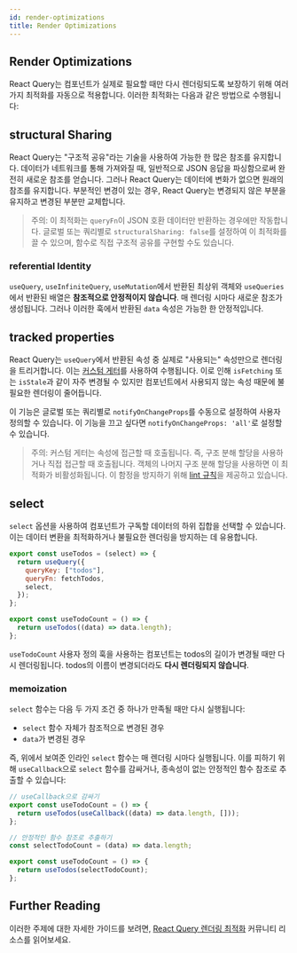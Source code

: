 ```yaml
---
id: render-optimizations
title: Render Optimizations
---
```


## Render Optimizations

React Query는 컴포넌트가 실제로 필요할 때만 다시 렌더링되도록 보장하기 위해 여러 가지 최적화를 자동으로 적용합니다. 이러한 최적화는 다음과 같은 방법으로 수행됩니다:

## structural Sharing

React Query는 "구조적 공유"라는 기술을 사용하여 가능한 한 많은 참조를 유지합니다. 데이터가 네트워크를 통해 가져와질 때, 일반적으로 JSON 응답을 파싱함으로써 완전히 새로운 참조를 얻습니다. 그러나 React Query는 데이터에 변화가 없으면 원래의 참조를 유지합니다. 부분적인 변경이 있는 경우, React Query는 변경되지 않은 부분을 유지하고 변경된 부분만 교체합니다.

> 주의: 이 최적화는 `queryFn`이 JSON 호환 데이터만 반환하는 경우에만 작동합니다. 글로벌 또는 쿼리별로 `structuralSharing: false`를 설정하여 이 최적화를 끌 수 있으며, 함수로 직접 구조적 공유를 구현할 수도 있습니다.

### referential Identity

`useQuery`, `useInfiniteQuery`, `useMutation`에서 반환된 최상위 객체와 `useQueries`에서 반환된 배열은 **참조적으로 안정적이지 않습니다**. 매 렌더링 시마다 새로운 참조가 생성됩니다. 그러나 이러한 훅에서 반환된 `data` 속성은 가능한 한 안정적입니다.

## tracked properties

React Query는 `useQuery`에서 반환된 속성 중 실제로 "사용되는" 속성만으로 렌더링을 트리거합니다. 이는 [커스텀 게터](https://developer.mozilla.org/en-US/docs/Web/JavaScript/Reference/Global_Objects/Object/defineProperty#custom_setters_and_getters)를 사용하여 수행됩니다. 이로 인해 `isFetching` 또는 `isStale`과 같이 자주 변경될 수 있지만 컴포넌트에서 사용되지 않는 속성 때문에 불필요한 렌더링이 줄어듭니다.

이 기능은 글로벌 또는 쿼리별로 `notifyOnChangeProps`를 수동으로 설정하여 사용자 정의할 수 있습니다. 이 기능을 끄고 싶다면 `notifyOnChangeProps: 'all'`로 설정할 수 있습니다.

> 주의: 커스텀 게터는 속성에 접근할 때 호출됩니다. 즉, 구조 분해 할당을 사용하거나 직접 접근할 때 호출됩니다. 객체의 나머지 구조 분해 할당을 사용하면 이 최적화가 비활성화됩니다. 이 함정을 방지하기 위해 [lint 규칙](../../../../eslint/no-rest-destructuring)을 제공하고 있습니다.

## select

`select` 옵션을 사용하여 컴포넌트가 구독할 데이터의 하위 집합을 선택할 수 있습니다. 이는 데이터 변환을 최적화하거나 불필요한 렌더링을 방지하는 데 유용합니다.

```js
export const useTodos = (select) => {
  return useQuery({
    queryKey: ["todos"],
    queryFn: fetchTodos,
    select,
  });
};

export const useTodoCount = () => {
  return useTodos((data) => data.length);
};
```

`useTodoCount` 사용자 정의 훅을 사용하는 컴포넌트는 todos의 길이가 변경될 때만 다시 렌더링됩니다. todos의 이름이 변경되더라도 **다시 렌더링되지 않습니다**.

### memoization

`select` 함수는 다음 두 가지 조건 중 하나가 만족될 때만 다시 실행됩니다:

- `select` 함수 자체가 참조적으로 변경된 경우
- `data`가 변경된 경우

즉, 위에서 보여준 인라인 `select` 함수는 매 렌더링 시마다 실행됩니다. 이를 피하기 위해 `useCallback`으로 `select` 함수를 감싸거나, 종속성이 없는 안정적인 함수 참조로 추출할 수 있습니다:

```js
// useCallback으로 감싸기
export const useTodoCount = () => {
  return useTodos(useCallback((data) => data.length, []));
};
```

```js
// 안정적인 함수 참조로 추출하기
const selectTodoCount = (data) => data.length;

export const useTodoCount = () => {
  return useTodos(selectTodoCount);
};
```

## Further Reading

이러한 주제에 대한 자세한 가이드를 보려면, [React Query 렌더링 최적화](../../community/tkdodos-blog#3-react-query-render-optimizations) 커뮤니티 리소스를 읽어보세요.
